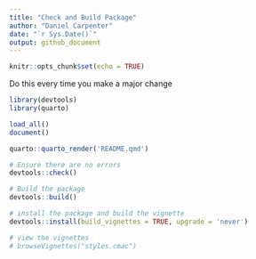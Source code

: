 ```yaml
---
title: "Check and Build Package"
author: "Daniel Carpenter"
date: "`r Sys.Date()`"
output: github_document  
---
```


```r
knitr::opts_chunk$set(echo = TRUE)
```

Do this every time you make a major change
```r
library(devtools)
library(quarto)
```

```r
load_all()
document()
```

```r
quarto::quarto_render('README.qmd')
```

```r
# Ensure there are no errors
devtools::check()
```

```r
# Build the package
devtools::build()
```

```r
# install the package and build the vignette
devtools::install(build_vignettes = TRUE, upgrade = 'never')
```

```r
# view the vignettes
# browseVignettes("styles.cmac")
```
